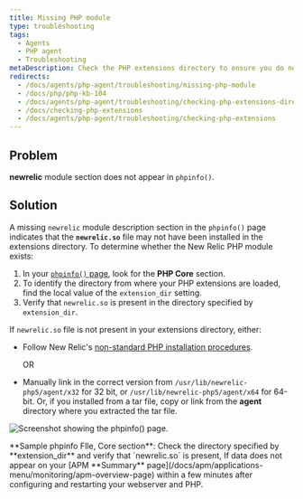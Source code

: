 ```yaml
---
title: Missing PHP module
type: troubleshooting
tags:
  - Agents
  - PHP agent
  - Troubleshooting
metaDescription: Check the PHP extensions directory to ensure you do not have a non-standard installation for the New Relic PHP agent .
redirects:
  - /docs/agents/php-agent/troubleshooting/missing-php-module
  - /docs/php/php-kb-104
  - /docs/agents/php-agent/troubleshooting/checking-php-extensions-directory
  - /docs/checking-php-extensions
  - /docs/agents/php-agent/troubleshooting/checking-php-extensions
---
```


## Problem

**newrelic** module section does not appear in `phpinfo()`.

## Solution

A missing `newrelic` module description section in the `phpinfo()` page indicates that the **`newrelic.so`** file may not have been installed in the extensions directory. To determine whether the New Relic PHP module exists:

1. In your [`phpinfo()` page](/docs/php/php-kb-103), look for the **PHP Core** section.
2. To identify the directory from where your PHP extensions are loaded, find the local value of the `extension_dir` setting.
3. Verify that `newrelic.so` is present in the directory specified by `extension_dir`.

If `newrelic.so` file is not present in your extensions directory, either:

- Follow New Relic's [non-standard PHP installation procedures](/docs/php/php-agent-installation-non-standard-php).

  OR

- Manually link in the correct version from `/usr/lib/newrelic-php5/agent/x32` for 32 bit, or `/usr/lib/newrelic-php5/agent/x64` for 64-bit. Or, if you installed from a tar file, copy or link from the **agent** directory where you extracted the tar file.

![Screenshot showing the phpinfo() page.](src/images/doc_example_phpinfo_core_0.png 'doc_example_phpinfo_core_0.png')

<figcaption>
  **Sample phpinfo FIle, Core section**: Check the directory specified by
  **extension_dir** and verify that `newrelic.so` is present, If data does not
  appear on your [APM **Summary**
  page](/docs/apm/applications-menu/monitoring/apm-overview-page) within a few
  minutes after configuring and restarting your webserver and PHP.
</figcaption>
